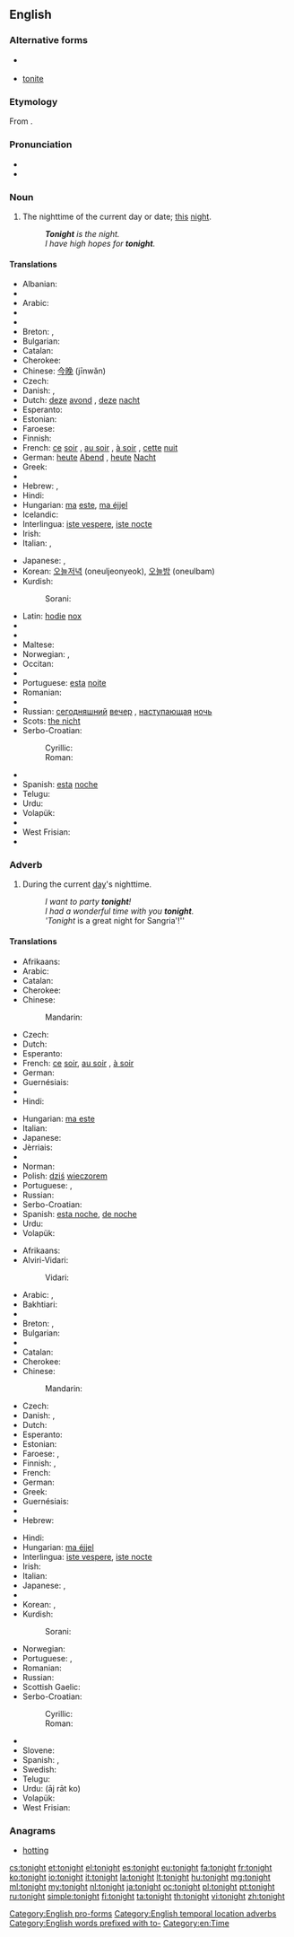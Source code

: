 ==English==

===Alternative forms===
* {{l|en|to-night}} {{qualifier|obsolete}}
* [[tonite]] {{qualifier|US|informal}}

===Etymology===
From {{etyl|ang}} {{term|toniht|tōniht|lang=ang}}.

===Pronunciation===
* {{audio|en-us-tonight.ogg|Audio (US)}}
* {{rhymes|aɪt}}

===Noun===
{{en-noun}}

# The nighttime of the current day or date; [[this]] [[night]].
#: '''''Tonight''' is the night.''
#: ''I have high hopes for '''tonight'''.''

====Translations====
{{trans-top|nighttime today}}
* Albanian: {{t-|sq|sonte}}
* {{trreq|am}}
* Arabic: {{Arab|[[الليلة]]}} {{unicode|(al-layla)}}
* {{trreq|hy}}
* {{trreq|az}}
* Breton: {{t+|br|fenoz}}, {{t+|br|henozh}}
* Bulgarian: {{t-|bg|тази вечер|tr=tazi večer}}
* Catalan: {{t+|ca|anit}}
* Cherokee: {{t-|chr|ᎪᎯ ᎤᏒ|tr=gohi usv|sc=Cher}}
* Chinese: [[今晚]] (jīnwǎn)
* Czech: {{t-|cs|dnes večer}}
* Danish: {{t-|da|i aften}} {{qualifier|early night}}, {{t-|da|i nat}} {{qualifier|late night}}
* Dutch: [[deze]] [[avond]] {{m}}, [[deze]] [[nacht]] {{m}}
* Esperanto: {{t-|eo|hodiaŭ nokte}}
* Estonian: {{t-|et|tänane õhtu}}
* Faroese: {{t-|fo|í kvøld}}
* Finnish: {{t-|fi|tänä iltana}}
* French: [[ce]] [[soir]] {{m}}, [[au soir]] {{qualifier|Belgium}}, [[à soir]] {{qualifier|Quebec}}, [[cette]] [[nuit]] {{f}}
* German: [[heute]] [[Abend]] {{m}}, [[heute]] [[Nacht]] {{f}}
* Greek: {{t+|el|απόψε|tr=apópse}}
* {{trreq|gu}}
* Hebrew: {{t-|he|הלילה|tr=haláyla|sc=Hebr}}, {{t-|he|הערב|tr=haérev|sc=Hebr}}
* Hindi: {{t-|hi|आज रात|f|tr=āj rāt}}
* Hungarian: [[ma]] [[este]], [[ma éjjel]]
* Icelandic: {{t-|is|í kvöld}}
* Interlingua: [[iste vespere]], [[iste nocte]]
* Irish: {{t-|ga|anocht}}
* Italian: {{t+|it|stasera}}, {{t-|it|stanotte}}
{{trans-mid}}
* Japanese: {{t-|ja|今夜|tr=こんや, kon'ya}}, {{t-|ja|今晩|tr=こんばん, komban}}
* Korean: [[오늘저녁]] (oneuljeonyeok), [[오늘밤]] (oneulbam)
* Kurdish:
*: Sorani: {{t-|ku|ئه‌م شه‌و|tr=am shaw|sc=ku-Arab}}
* Latin: [[hodie]] [[nox]]
* {{trreq|lv}}
* {{trreq|mk}}
* Maltese: {{t-|mt|illejla}}
* Norwegian: {{t+|no|i}} {{t+|no|kveld}} {{qualifier|early night, late evening}}, {{t+|no|i}} {{t+|no|natt}} {{qualifier|night}}
* Occitan: {{t+|oc|anuèit}} {{t+|oc|anuèch}}
* {{trreq|pl}}
* Portuguese: [[esta]] [[noite]]
* Romanian: {{t-|ro|astă noapte|f}}
* {{trreq|rm}}
* Russian: [[сегодняшний]] [[вечер]] {{m}}, [[наступающий|наступающая]] [[ночь]] {{f}}
* Scots: [[nicht#Scots|the nicht]]
* Serbo-Croatian:
*: Cyrillic: {{t-|sh|ноћас}}
*: Roman: {{t-|sh|noćas}}
* {{trreq|sk}}
* Spanish: [[esta]] [[noche]]
* Telugu: {{t-|te|ఈ రాత్రి|tr=ī rātri}}
* Urdu: {{t-|ur|آج رات|f|tr=āj rāt}}
* Volapük: {{t-|vo|aneit}}
* {{trreq|cy}}
* West Frisian: {{t-|fy|jûn}}
* {{trreq|yi}}
{{trans-bottom}}

===Adverb===
{{en-adv|-}}

# During the current [[day]]'s nighttime.
#: ''I want to party '''tonight'''!''
#: ''I had a wonderful time with you '''tonight'''.''
#: '''Tonight'' is a great night for Sangria'!''

====Translations====
{{trans-top|during today's evening}}
* Afrikaans: {{t-|af|vanaand}}
* Arabic: {{t-|ar|هذا المساء|tr=haadhaa 'l-samaa'|sc=Arab}}
* Catalan: {{t+|ca|anit}}
* Cherokee: {{t-|chr|ᎪᎯ ᎤᏒ|tr=gohi usv|sc=Cher}}
* Chinese:
*: Mandarin: {{t|cmn|今晚|tr=jīnwǎn|sc=Hani}}
* Czech: {{t-|cs|dnes večer}}
* Dutch: {{t+|nl|vanavond}}
* Esperanto: {{t-|eo|ĉi-vespere}}
* French: [[ce]] [[soir]], [[au soir]] {{qualifier|Belgium}}, [[à soir]] {{qualifier|Quebec}}
* German: {{t-|de|heute Abend}}
* Guernésiais: {{tø|roa-grn|à ces sé}}
* {{trreq|he}}
* Hindi: {{t-|hi|आज शाम|tr=āj śām|sc=Deva}}
{{trans-mid}}
* Hungarian: [[ma este]]
* Italian: {{t+|it|stasera}}
* Japanese: {{t-|ja|今晩|tr=こんばん, komban|sc=Jpan}}
* Jèrriais: {{tø|roa-jer|à ces sé}}
* {{trreq|km}}
* Norman: {{tø|roa-nor|à ce sei}}
* Polish: [[dziś]] [[wieczorem]]
* Portuguese: {{t-|pt|hoje à tardinha}}, {{t-|pt|hoje à noitinha}}
* Russian: {{t-|ru|сегодня вечером|tr=sevódnja véčerom|sc=Cyrl}}
* Serbo-Croatian: {{t-|sh|večeras}}
* Spanish: [[esta noche]], [[de noche]]
* Urdu: {{t-|ur|آج شام|tr=āj śām|sc=ur-Arab}}
* Volapük: {{t+|vo|asoaro}}
{{trans-bottom}}

{{trans-top|during today's nighttime}}
* Afrikaans: {{t-|af|vannag}}
* Alviri-Vidari:
*: Vidari: {{tø|avd|ام شو|tr=am šev}}
* Arabic: {{t-|ar|الليلة|tr=al-láyla|sc=Arab}}, {{t-|ar|هذه الليلة|tr=haadhihi 'l-láyla|sc=Arab}}
* Bakhtiari: {{tø|bqi|امشو|tr=amšaw|sc=fa-Arab}}
* {{trreq|be}}
* Breton: {{t+|br|fenoz}}, {{t+|br|henozh}}
* Bulgarian: {{t-|bg|тази вечер|tr=tazi večer}}
* {{trreq|my}}
* Catalan: {{t+|ca|anit}}
* Cherokee: {{t-|chr|ᎪᎯ ᎤᏒ|tr=gohi usv|sc=Cher}}
* Chinese:
*: Mandarin: {{t|cmn|今晚|tr=jīnwǎn|sc=Hani}}
* Czech: {{t-|cs|dnes v noci}}
* Danish: {{t-|da|i aften}} {{qualifier|early night}}, {{t-|da|i nat}} {{qualifier|late night}}
* Dutch: {{t+|nl|vannacht}}
* Esperanto: {{t-|eo|ĉi-nokte}}
* Estonian: {{t-|et|täna õhtul}}
* Faroese: {{t-|fo|í kvøld}}, {{t-|fo|í nátt}}
* Finnish: {{t-|fi|tänä iltana}}, {{t-|fi|yönä}}
* French: {{t-|fr|cette nuit}}
* German: {{t-|de|heute Nacht}}
* Greek: {{t+|el|απόψε|tr=apópse}}
* Guernésiais: {{tø|roa-grn|ch'tigniet}}
* {{trreq|gu}}
* Hebrew: {{t-|he|הלילה|tr=ha-layla|sc=Hebr}}
{{trans-mid}}
* Hindi: {{t-|hi|आज रात को|tr=āj rāt ko|sc=Deva}}
* Hungarian: [[ma éjjel]]
* Interlingua: [[iste vespere]], [[iste nocte]]
* Irish: {{t-|ga|anocht}}
* Italian: {{t-|it|stanotte}}
* Japanese: {{t-|ja|今夜|tr=こんや, kon'ya}}, {{t-|ja|今晩|tr=こんばん, komban}}
* {{trreq|km}}
* Korean: {{t-|ko|오늘저녁|tr=oneuljeonyeok|sc=Kore}}, {{t-|ko|오늘밤|tr=oneulbam|sc=Kore}}
* Kurdish:
*: Sorani: {{t-|ku|ئه‌م شه‌و|tr=am shaw|sc=ku-Arab}}
* Norwegian: {{t-|no|i kveld}}
* Portuguese: {{t-|pt|hoje à noite}}, {{t-|pt|esta noite}}
* Romanian: {{t-|ro|deseară}}
* Russian: {{t-|ru|сегодня ночью|tr=sevódnja nóč'ju|sc=Cyrl}}
* Scottish Gaelic: {{t-|gd|a-nochd}}
* Serbo-Croatian:
*: Cyrillic: {{t-|sh|ноћас}}
*: Roman: {{t-|sh|noćas}}
* {{trreq|sk}}
* Slovene: {{t+|sl|nocoj|alt=nocój}}
* Spanish: {{t-|es|esta noche}}, {{t-|es|de noche}}
* Swedish: {{t-|sv|i kväll}}
* Telugu: {{t-|te|ఈ రాత్రి|tr=ī rātri}}
* Urdu: {{t-|ur|آج رات کو}} (āj rāt ko)
* Volapük: {{t+|vo|aneito}}
* West Frisian: {{t-|fy|jûn}}
{{trans-bottom}}

===Anagrams===
* [[hotting#English|hotting]]

[[Category:English pro-forms]]
[[Category:English temporal location adverbs]]
[[Category:English words prefixed with to-]]
[[Category:en:Time]]

[[cs:tonight]]
[[et:tonight]]
[[el:tonight]]
[[es:tonight]]
[[eu:tonight]]
[[fa:tonight]]
[[fr:tonight]]
[[ko:tonight]]
[[io:tonight]]
[[it:tonight]]
[[la:tonight]]
[[lt:tonight]]
[[hu:tonight]]
[[mg:tonight]]
[[ml:tonight]]
[[my:tonight]]
[[nl:tonight]]
[[ja:tonight]]
[[oc:tonight]]
[[pl:tonight]]
[[pt:tonight]]
[[ru:tonight]]
[[simple:tonight]]
[[fi:tonight]]
[[ta:tonight]]
[[th:tonight]]
[[vi:tonight]]
[[zh:tonight]]
